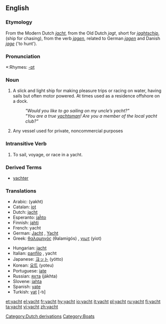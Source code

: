 ==English==
=== Etymology ===
From the Modern Dutch ''[[jacht]]'', from the Old Dutch ''jagt'', short for ''[[jaghtschip]]'', (ship for chasing), from the verb ''[[jagen]]'', related to German ''[[jagen]]'' and Danish ''[[jage]]'' ('to hunt').

===Pronunciation===
*:Rhymes: [[Rhymes:English:-ɒt|-ɒt]]

===Noun===
{{en-noun}}

#A slick and light ship for making pleasure trips or racing on water, having sails but often motor powered. At times used as a residence offshore on a dock. 
#:'' "Would you like to go sailing on my uncle’s yacht?" ''
#:'' "You are a true [[yachtsman]]! Are you a member of the local yacht club?" ''
# Any vessel used for private, noncommercial purposes

===Intransitive Verb===
{{en-verb}}
# To sail, voyage, or race in a yacht.

===Derived Terms===
* [[yachter]]

=== Translations ===
{{top}}
*Arabic: {{ARchar|[[يخت]]}} (yakht)
*Catalan: [[iot]] {{m}}
*Dutch: [[jacht]] {{n}}
*Esperanto: [[jaĥto]]
*Finnish: [[jahti]]
*French: yacht {{m}}
*German: [[Jacht]] {{f}}, [[Yacht]] {{f}}
*Greek: [[θαλαμηγός]] (θalamigós) {{f}}, [[γιωτ]] (yiot) {{n}}
{{mid}}
*Hungarian: [[jacht]]
*Italian: [[panfilo]] {{m}}, yacht {{m}}
*Japanese: [[ヨット]] (yótto)
*Korean: [[요트]] (yoteu)
*Portuguese: [[iate]] {{m}}
*Russian: [[яхта]] (jákhta) {{f}}
*Slovene: [[jahta]] {{f}}
*Spanish: [[yate]] {{m}}
*Turkish: [[yat]] [-tı]
{{bottom}}

[[Category:Dutch derivations]]
[[Category:Boats]]

[[et:yacht]]
[[el:yacht]]
[[fr:yacht]]
[[hy:yacht]]
[[io:yacht]]
[[it:yacht]]
[[pl:yacht]]
[[ru:yacht]]
[[fi:yacht]]
[[ta:yacht]]
[[vi:yacht]]
[[zh:yacht]]